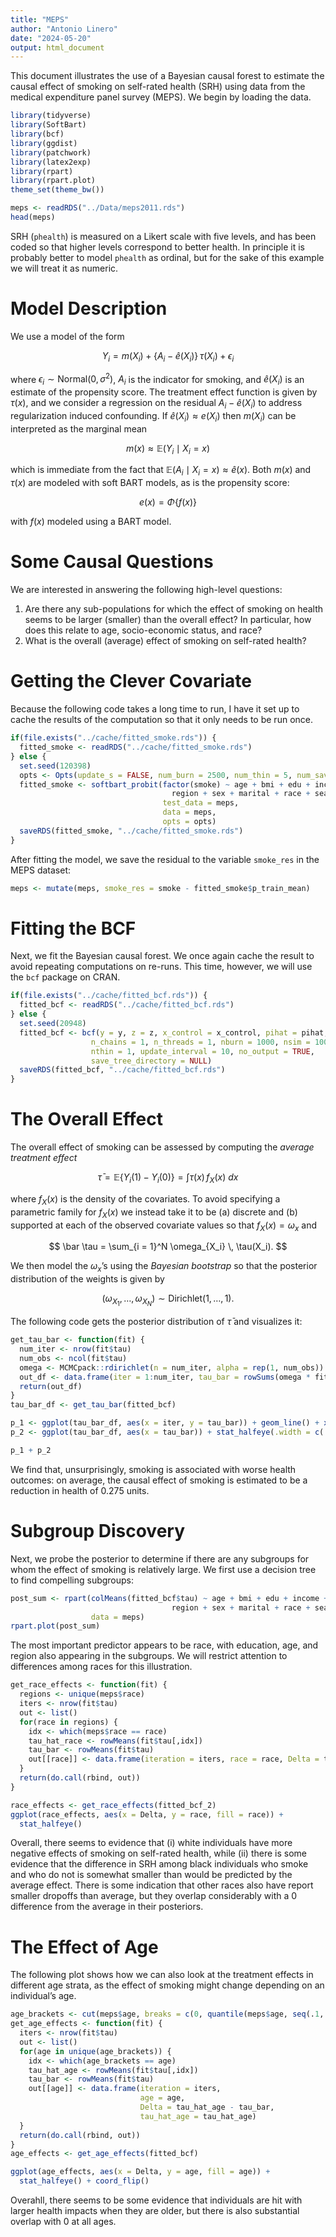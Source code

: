 ```yaml
---
title: "MEPS"
author: "Antonio Linero"
date: "2024-05-20"
output: html_document
---
```


This document illustrates the use of a Bayesian causal forest to estimate the
causal effect of smoking on self-rated health (SRH) using data from the medical
expenditure panel survey (MEPS). We begin by loading the data.

```r
library(tidyverse)
library(SoftBart)
library(bcf)
library(ggdist)
library(patchwork)
library(latex2exp)
library(rpart)
library(rpart.plot)
theme_set(theme_bw())

meps <- readRDS("../Data/meps2011.rds")
head(meps)
```

SRH (`phealth`) is measured on a Likert scale with five levels, and has been
coded so that higher levels correspond to better health. In principle it is
probably better to model `phealth` as ordinal, but for the sake of this example
we will treat it as numeric.

# Model Description

We use a model of the form

$$
  Y_i = m(X_i) + \{A_i - \widehat e(X_i)\} \, \tau(X_i) + \epsilon_i
$$

where $\epsilon_i \sim \text{Normal}(0, \sigma^2)$, $A_i$ is the indicator for
smoking, and $\widehat e(X_i)$ is an estimate of the propensity score. The
treatment effect function is given by $\tau(x)$, and we consider a regression on
the residual $A_i - \widehat e(X_i)$ to address regularization induced
confounding. If $\widehat e(X_i) \approx e(X_i)$ then $m(X_i)$ can be
interpreted as the marginal mean

$$
  m(x) \approx \mathbb E(Y_i \mid X_i = x)
$$

which is immediate from the fact that
$\mathbb E(A_i \mid X_i = x) \approx \widehat e(x)$. Both $m(x)$ and $\tau(x)$
are modeled with soft BART models, as is the propensity score:

$$
  e(x) = \Phi\left\{f(x)\right\}
$$

with $f(x)$ modeled using a BART model.

# Some Causal Questions

We are interested in answering the following high-level questions:

1.  Are there any sub-populations for which the effect of smoking on health
    seems to be larger (smaller) than the overall effect? In particular, how
    does this relate to age, socio-economic status, and race?
2.  What is the overall (average) effect of smoking on self-rated health?

# Getting the Clever Covariate

Because the following code takes a long time to run, I have it set up to cache
the results of the computation so that it only needs to be run once.

```r
if(file.exists("../cache/fitted_smoke.rds")) {
  fitted_smoke <- readRDS("../cache/fitted_smoke.rds")
} else {
  set.seed(120398)
  opts <- Opts(update_s = FALSE, num_burn = 2500, num_thin = 5, num_save = 1000)
  fitted_smoke <- softbart_probit(factor(smoke) ~ age + bmi + edu + income + povlev + 
                                    region + sex + marital + race + seatbelt, 
                                  test_data = meps,
                                  data = meps,
                                  opts = opts)  
  saveRDS(fitted_smoke, "../cache/fitted_smoke.rds")
}
```

After fitting the model, we save the residual to the variable `smoke_res` in the
MEPS dataset:

```r
meps <- mutate(meps, smoke_res = smoke - fitted_smoke$p_train_mean)
```

# Fitting the BCF

Next, we fit the Bayesian causal forest. We once again cache the result to avoid
repeating computations on re-runs. This time, however, we will use the `bcf`
package on CRAN.

```r
if(file.exists("../cache/fitted_bcf.rds")) {
  fitted_bcf <- readRDS("../cache/fitted_bcf.rds")
} else {
  set.seed(20948)
  fitted_bcf <- bcf(y = y, z = z, x_control = x_control, pihat = pihat, 
                  n_chains = 1, n_threads = 1, nburn = 1000, nsim = 1000, 
                  nthin = 1, update_interval = 10, no_output = TRUE,
                  save_tree_directory = NULL)
  saveRDS(fitted_bcf, "../cache/fitted_bcf.rds")
}
```

# The Overall Effect

The overall effect of smoking can be assessed by computing the *average
treatment effect*

$$
  \bar \tau = \mathbb E\{Y_i(1) - Y_i(0)\} = \int \tau(x) \, f_X(x) \ dx
$$

where $f_X(x)$ is the density of the covariates. To avoid specifying a
parametric family for $f_X(x)$ we instead take it to be (a) discrete and (b)
supported at each of the observed covariate values so that $f_X(x) = \omega_x$
and

$$
  \bar \tau = \sum_{i = 1}^N \omega_{X_i} \, \tau(X_i).
$$

We then model the $\omega_x$'s using the *Bayesian bootstrap* so that the
posterior distribution of the weights is given by

$$
  (\omega_{X_1}, \ldots, \omega_{X_N}) \sim \text{Dirichlet}(1, \ldots, 1).
$$

The following code gets the posterior distribution of $\bar \tau$ and visualizes
it:

```r
get_tau_bar <- function(fit) {
  num_iter <- nrow(fit$tau)
  num_obs <- ncol(fit$tau)
  omega <- MCMCpack::rdirichlet(n = num_iter, alpha = rep(1, num_obs))
  out_df <- data.frame(iter = 1:num_iter, tau_bar = rowSums(omega * fit$tau))
  return(out_df)
}
tau_bar_df <- get_tau_bar(fitted_bcf)

p_1 <- ggplot(tau_bar_df, aes(x = iter, y = tau_bar)) + geom_line() + xlab("Iteration") + ylab(TeX("\\bar{\\tau}")) + theme_bw()
p_2 <- ggplot(tau_bar_df, aes(x = tau_bar)) + stat_halfeye(.width = c(.90, .95, .99)) + ylab("Posterior Density") + xlab(TeX("\\bar{\\tau}"))

p_1 + p_2
```

We find that, unsurprisingly, smoking is associated with worse health outcomes:
on average, the causal effect of smoking is estimated to be a reduction in
health of 0.275 units.

# Subgroup Discovery

Next, we probe the posterior to determine if there are any subgroups for whom
the effect of smoking is relatively large. We first use a decision tree
to find compelling subgroups:

```r
post_sum <- rpart(colMeans(fitted_bcf$tau) ~ age + bmi + edu + income + povlev + 
                                    region + sex + marital + race + seatbelt,
                  data = meps)
rpart.plot(post_sum)
```

The most important predictor appears to be race, with education, age, and region
also appearing in the subgroups. We will restrict attention to differences among
races for this illustration.

```r
get_race_effects <- function(fit) {
  regions <- unique(meps$race)
  iters <- nrow(fit$tau)
  out <- list()
  for(race in regions) {
    idx <- which(meps$race == race)
    tau_hat_race <- rowMeans(fit$tau[,idx])
    tau_bar <- rowMeans(fit$tau)
    out[[race]] <- data.frame(iteration = iters, race = race, Delta = tau_hat_race - tau_bar)
  }
  return(do.call(rbind, out))
}

race_effects <- get_race_effects(fitted_bcf_2)
ggplot(race_effects, aes(x = Delta, y = race, fill = race)) + 
  stat_halfeye()
```

Overall, there seems to evidence that (i) white individuals have more negative
effects of smoking on self-rated health, while (ii) there is some evidence that
the difference in SRH among black individuals who smoke and who do not is
somewhat smaller than would be predicted by the average effect. There is some
indication that other races also have report smaller dropoffs than average,
but they overlap considerably with a $0$ difference from the average in their
posteriors.

# The Effect of Age

The following plot shows how we can also look at the treatment effects in
different age strata, as the effect of smoking might change depending on
an individual's age.

```r
age_brackets <- cut(meps$age, breaks = c(0, quantile(meps$age, seq(.1, 1, length = 20)), 120))
get_age_effects <- function(fit) {
  iters <- nrow(fit$tau)
  out <- list()  
  for(age in unique(age_brackets)) {
    idx <- which(age_brackets == age)
    tau_hat_age <- rowMeans(fit$tau[,idx])
    tau_bar <- rowMeans(fit$tau)
    out[[age]] <- data.frame(iteration = iters, 
                             age = age, 
                             Delta = tau_hat_age - tau_bar, 
                             tau_hat_age = tau_hat_age)
  }
  return(do.call(rbind, out))
}
age_effects <- get_age_effects(fitted_bcf)

ggplot(age_effects, aes(x = Delta, y = age, fill = age)) +
  stat_halfeye() + coord_flip()

```

Overahll, there seems to be some evidence that individuals are hit with larger
health impacts when they are older, but there is also substantial overlap
with $0$ at all ages.

